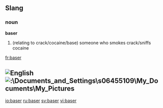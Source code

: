 ==Slang==

===noun===
'''baser'''

# (relating to crack/cocaine/base)  someone who smokes crack/sniffs cocaine 

[[fr:baser]]
== [[Image:English]][[Image::\Documents and Settings\s06455109\My Documents\My Pictures]] ==

[[io:baser]]
[[ru:baser]]
[[sv:baser]]
[[vi:baser]]